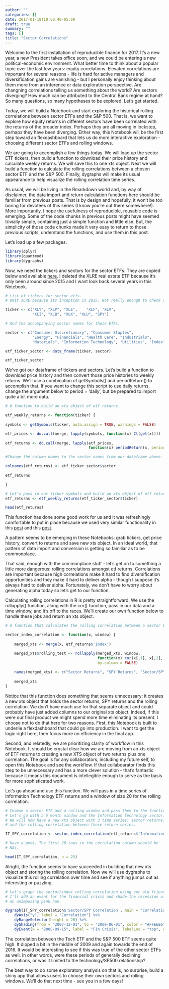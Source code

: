 ```yaml
---
author: ""
categories: []
date: 2017-01-18T10:50:40-05:00
draft: true
summary: ""
tags: []
title: "Sector Correlations"
---
```


Welcome to the first installation of reproducible finance for 2017. It's a new year, a new President takes office soon, and we could be entering a new political-economic environment. What better time to think about a popular topic over the last few years: equity correlations. Elevated correlations are important for several reasons - life is hard for active managers and diversification gains are vanishing - but I personally enjoy thinking about them more from an inference or data exploration perspective. Are changning correlations telling us something about the world? Are sectors diverging? How much can be attributed to the Central Bank regime at hand? So many questions, so many hypotheses to be explored. Let's get started.

Today, we will build a Notebook and start exploring the historical rolling correlations between sector ETFs and the S&P 500.  That is, we want to explore how equity returns in different sectors have been correlated with the returns of the broader index. Perhaps they are all moving in lockstep, perhaps they have been diverging. Either way, this Notebook will be the first step toward an flexdashboard that lets us do more interactive exploration - choosing different sector ETFs and rolling windows. 

We are going to accomplish a few things today. We will load up the sector ETF tickers, then build a function to download their price history and calculate weekly returns. We will save this to one xts object.  Next we will build a function to calculate the rolling correlations between a chosen sector ETF and the S&P 500. Finally, dygraphs will make its usual appearance to help visualize the rolling correlation time series. 

As usual, we will be living in the Rmarkdown world and, by way of disclaimer, the data import and return calculation functions here should be familiar from previous posts.  That is by design and hopefully, it won't be too boring for devotees of this series (I know you're out there somewhere!).  More importantly, I hope the usefulness of reproducible, reusable code is emerging.  Some of the code chunks in previous posts might have seemed trivially simple, containing just a simple function and little else. But, the simplicity of those code chunks made it very easy to return to those previous scripts, understand the functions, and use them in this post. 

Let's load up a few packages. 

```r
library(dplyr)
library(quantmod)
library(dygraphs)
```

Now, we need the tickers and sectors for the sector ETFs. They are copied below and available [here](http://www.sectorspdr.com/sectorspdr/). I deleted the XLRE real estate ETF because it's only been around since 2015 and I want look back several years in this Notebook. 

```r
# List of tickers for sector etfs. 
# Omit XLRE because its inception is 2015. Not really enough to check out long term monthly correlations. 

ticker <- c("XLY", "XLP", "XLE",	"XLF", "XLV",	
            "XLI", "XLB", "XLK", "XLU", "SPY")	

# And the accompanying sector names for those ETFs.

sector <- c("Consumer Discretionary", "Consumer Staples", 
            "Energy", "Financials", "Health Care", "Industrials", 
            "Materials", "Information Technology", "Utilities", "Index")

etf_ticker_sector <- data_frame(ticker, sector)

etf_ticker_sector
```

We've got our dataframe of tickers and sectors. Let's build a function to download price history and then convert those price histories to weekly returns. We'll use a combination of getSymbols() and periodReturn() to accomplish that. If you want to change this script to use daily returns, change the argument below to period = 'daily', but be prepared to import quite a bit more data.

```r

# A function to build an xts object of etf returns.

etf_weekly_returns <- function(ticker) {
    
symbols <- getSymbols(ticker, auto.assign = TRUE, warnings = FALSE)

etf_prices <- do.call(merge, lapply(symbols, function(x) Cl(get(x))))
    
etf_returns <- do.call(merge, lapply(etf_prices, 
                                     function(x) periodReturn(x, period = 'weekly', type = 'log')))

#Change the column names to the sector names from our dataframe above.

colnames(etf_returns) <- etf_ticker_sector$sector
    
etf_returns

}

# Let's pass in our ticker symbols and build an xts object of etf returns
etf_returns <- etf_weekly_returns(etf_ticker_sector$ticker)

head(etf_returns)

```

This function has done some good work for us and it was refreshingly comfortable to put in place because we used very similar functionality in this [post](https://www.rstudio.com/rviews/2016/11/09/reproducible-finance-with-r-the-sharpe-ratio/) and this [post](https://www.rstudio.com/rviews/2016/12/14/reproducible-finance-with-r-pulling-and-displaying-etf-data/).

A pattern seems to be emerging in these Notebooks: grab tickers, get price history, convert to returns and save new xts object. In an ideal world, that pattern of data import and conversion is getting so familiar as to be commonplace. 

That said, enough with the commonplace stuff - let's get on to something a little more dangerous: rolling correlations amongst etf returns.  Correlations are important because high correlations make it hard to find diversification opportunities and they make it hard to deliver alpha - though I suppose it's always hard to deliver alpha. Fortunately, we don't have to worry about generating alpha today so let's get to our function.  

Calculating rolling correlations in R is pretty straightforward. We use the rollapply() function, along with the cor() function, pass in our data and a time window, and it's off to the races. We'll create our own function below to handle these jobs and return an xts object.

```r
# A function that calculates the rolling correlation between a sector ETF and the SPY SP500 ETF. 

sector_index_correlation <- function(x, window) {
  
    merged_xts <- merge(x, etf_returns$'Index')

    merged_xts$rolling_test <- rollapply(merged_xts, window, 
                                         function(x) cor(x[,1], x[,2], use = "pairwise.complete.obs"), 
                                         by.column = FALSE)
    
    names(merged_xts) <- c("Sector Returns", "SPY Returns", "Sector/SPY Correlation")
    
    merged_xts
}

```

Notice that this function does something that seems unnecessary: it creates a new xts object that holds the sector returns, SPY returns and the rolling correlation.  We don't have much use for that separate object and could probably have just added columns to our original xts object. Indeed, if this were our final product we might spend more time eliminating its present. I choose not to do that here for two reasons. First, this Notebook is built to underlie a flexdashboard that could go into production.  I want to get the logic right here, then focus more on efficiency in the final app. 

Second, and relatedly, we are prioritizing clarity of workflow in this Notebook. It should be crystal clear how we are moving from an xts object of ETF returns to creating a new XTS object of two returns plus one correlation.  The goal is for any collaborators, including my future self, to open this Notebook and see the workflow. If that collaboarator finds this step to be unnecessary and has a more clever solution - that's fantastic because it means this document is intellegible enough to serve as the basis for more sophisticated work.  

Let's go ahead and use this function. We will pass in a time series of Information Technology ETF returns and a window of size 20 for the rolling correlation.  

```r
# Choose a sector ETF and a rolling window and pass them to the function we just build. 
# Let's go with a 5 month window and the Information Technology sector.
# We will now have a new xts object with 3 time series: sector returns, SPY returns
# and the rolling correlation between those return series.

IT_SPY_correlation <- sector_index_correlation(etf_returns$'Information Technology', 20)

# Have a peek. The first 20 rows in the correlation column should be 
# NAs. 

head(IT_SPY_correlation, n = 25)

```


Alright, the function seems to have succeeded in building that new xts object and storing the rolling correlation.  Now we will use dygraphs to visualize this rolling correlation over time and see if anything jumps out as interesting or puzzling. 


```r
# Let's graph the sector/index rolling correlation using our old friend dygraphs. 
# I'll add an event for the financial crisis and shade the recession of 2007-2009 with 
# an unimposing pink hue.

dygraph(IT_SPY_correlation$'Sector/SPY Correlation', main = "Correlation between SP500 and Tech ETF") %>% 
    dyAxis("y", label = "Correlation") %>% 
    dyRangeSelector(height = 20) %>%
    dyShading(from = "2007-12-01", to = "2009-06-01", color = "#FFE6E6") %>% 
    dyEvent(x = "2008-09-15", label = "Fin Crisis", labelLoc = "top", color = "red")
```

The correlation between the Tech ETF and the S&P 500 ETF seems quite high. It dipped a bit in the middle of 2009 and again towards the end of 2016. It would be interesting to see if this was true of the other sector ETFs as well. In other words, were these periods of generally declining correlations, or was it limited to the technology/SP500 relationship? 

The best way to do some exploratory analysis on that is, no surprise, build a shiny app that allows users to choose their own sectors and rolling windows. We'll do that next time - see you in a few days!


